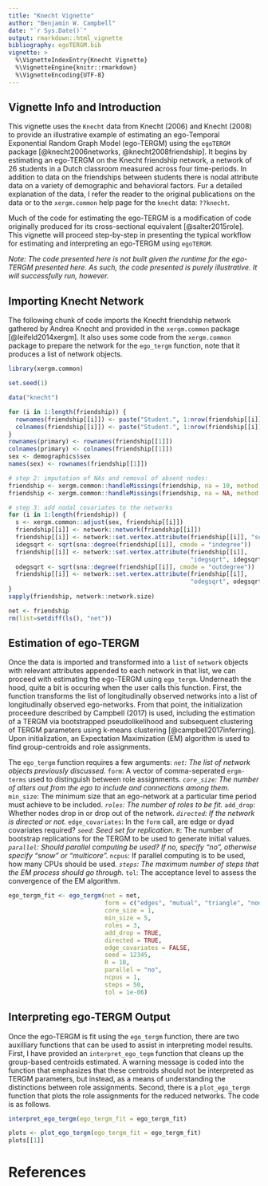 ```yaml
---
title: "Knecht Vignette"
author: "Benjamin W. Campbell"
date: "`r Sys.Date()`"
output: rmarkdown::html_vignette
bibliography: egoTERGM.bib
vignette: >
  %\VignetteIndexEntry{Knecht Vignette}
  %\VignetteEngine{knitr::rmarkdown}
  %\VignetteEncoding{UTF-8}
---
```


## Vignette Info and Introduction
  This vignette uses the `Knecht` data from Knecht (2006) and Knecht (2008) to provide an illustrative example of estimating an ego-Temporal Exponential Random Graph Model (ego-TERGM) using the `egoTERGM` package [@knecht2006networks, @knecht2008friendship].  It begins by estimating an ego-TERGM on the Knecht friendship network, a network of 26 students in a Dutch classroom measured across four time-periods.  In addition to data on the friendships between students there is nodal attribute data on a variety of demographic and behavioral factors.  Fur a detailed explanation of the data, I refer the reader to the original publications on the data or to the `xergm.common` help page for the `knecht` data: `??knecht`.  

Much of the code for estimating the ego-TERGM is a modification of code originally produced for its cross-sectional equivalent [@salter2015role]. This vignette will proceed step-by-step in presenting the typical workflow for estimating and interpreting an ego-TERGM using `egoTERGM`.  

*Note: The code presented here is not built given the runtime for the ego-TERGM presented here.  As such, the code presented is purely illustrative.  It will successfully run, however.* 
  
## Importing Knecht Network
  
  The following chunk of code imports the Knecht friendship network gathered by Andrea Knecht and provided in the `xergm.common` package [@leifeld2014xergm].  It also uses some code from the `xergm.common` package to prepare the network for the `ego_tergm` function, note that it produces a list of network objects.

```r
library(xergm.common)

set.seed(1)

data("knecht")

for (i in 1:length(friendship)) {
  rownames(friendship[[i]]) <- paste("Student.", 1:nrow(friendship[[i]]), sep="")
  colnames(friendship[[i]]) <- paste("Student.", 1:nrow(friendship[[i]]), sep="")
}
rownames(primary) <- rownames(friendship[[1]])
colnames(primary) <- colnames(friendship[[1]])
sex <- demographics$sex
names(sex) <- rownames(friendship[[1]])

# step 2: imputation of NAs and removal of absent nodes:
friendship <- xergm.common::handleMissings(friendship, na = 10, method = "remove")
friendship <- xergm.common::handleMissings(friendship, na = NA, method = "fillmode")

# step 3: add nodal covariates to the networks
for (i in 1:length(friendship)) {
  s <- xergm.common::adjust(sex, friendship[[i]])
  friendship[[i]] <- network::network(friendship[[i]])
  friendship[[i]] <- network::set.vertex.attribute(friendship[[i]], "sex", s)
  idegsqrt <- sqrt(sna::degree(friendship[[i]], cmode = "indegree"))
  friendship[[i]] <- network::set.vertex.attribute(friendship[[i]],
                                                   "idegsqrt", idegsqrt)
  odegsqrt <- sqrt(sna::degree(friendship[[i]], cmode = "outdegree"))
  friendship[[i]] <- network::set.vertex.attribute(friendship[[i]],
                                                   "odegsqrt", odegsqrt)
}
sapply(friendship, network::network.size)

net <- friendship
rm(list=setdiff(ls(), "net"))

```

## Estimation of ego-TERGM
Once the data is imported and transformed into a `list` of `network` objects with relevant attributes appended to each network in that list, we can proceed with estimating the ego-TERGM using `ego_tergm`.  Underneath the hood, quite a bit is occuring when the user calls this function.  First, the function transforms the list of longitudinally observed networks into a list of longitudinally observed ego-networks.  From that point, the initialization proceedure described by Campbell (2017) is used, including the estimation of a TERGM via bootstrapped pseudolikelihood and subsequent clustering of TERGM parameters using k-means clustering [@campbell2017inferring].  Upon initialization, an Expectation Maximization (EM) algorithm is used to find group-centroids and role assignments.  

The `ego_tergm` function requires a few arguments:
*`net`: The list of network objects previously discussed.
*`form`: A vector of comma-seperated `ergm-terms` used to distinguish between role assignments.
*`core_size`: The number of alters out from the ego to include and connections among them.
*`min_size`: The minimum size that an ego-network at a particular time period must achieve to be included.
*`roles`: The number of roles to be fit.
*`add_drop`: Whether nodes drop in or drop out of the network.
*`directed`: If the network is directed or not.
*`edge_covariates`: In the `form` call, are edge or dyad covariates required?
*`seed`: Seed set for replication.
*`R`: The number of bootstrap replications for the TERGM to be used to generate initial values.
*`parallel`: Should parallel computing be used? If no, specify "no", otherwise specify "snow" or "multicore".
*`ncpus`: If parallel computing is to be used, how many CPUs should be used.
*`steps`: The maximum number of steps that the EM process should go through.
*`tol`: The acceptance level to assess the convergence of the EM algorithm.

```r
ego_tergm_fit <- ego_tergm(net = net,
                           form = c("edges", "mutual", "triangle", "nodeicov('idegsqrt')", "nodeocov('odegsqrt')",  "nodematch('sex')"),
                           core_size = 1,
                           min_size = 5,
                           roles = 3,
                           add_drop = TRUE,
                           directed = TRUE,
                           edge_covariates = FALSE,
                           seed = 12345,
                           R = 10,
                           parallel = "no",
                           ncpus = 1,
                           steps = 50,
                           tol = 1e-06)

```

## Interpreting ego-TERGM Output
Once the ego-TERGM is fit using the `ego_tergm` function, there are two auxilliary functions that can be used to assist in interpreting model results.  First, I have provided an `interpret_ego_tegm` function that cleans up the group-based centroids estimated.  A warning message is coded into the function that emphasizes that these centroids should not be interpreted as TERGM parameters, but instead, as a means of understanding the distinctions between role assignments.  Second, there is a `plot_ego_tergm` function that plots the role assignments for the reduced networks.  The code is as follows.
```r
interpret_ego_tergm(ego_tergm_fit = ego_tergm_fit)

plots <- plot_ego_tergm(ego_tergm_fit = ego_tergm_fit)
plots[[1]]

```

# References

